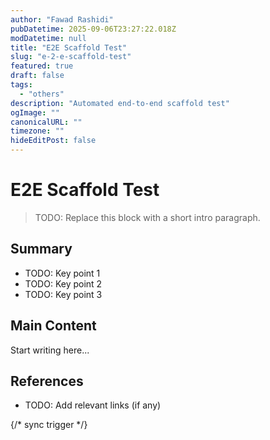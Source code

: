 ```yaml
---
author: "Fawad Rashidi"
pubDatetime: 2025-09-06T23:27:22.018Z
modDatetime: null
title: "E2E Scaffold Test"
slug: "e-2-e-scaffold-test"
featured: true
draft: false
tags:
  - "others"
description: "Automated end-to-end scaffold test"
ogImage: ""
canonicalURL: ""
timezone: ""
hideEditPost: false
---
```


# E2E Scaffold Test

> TODO: Replace this block with a short intro paragraph.

## Summary
- TODO: Key point 1
- TODO: Key point 2
- TODO: Key point 3

## Main Content
Start writing here...

## References
- TODO: Add relevant links (if any)

{/* sync trigger */}
